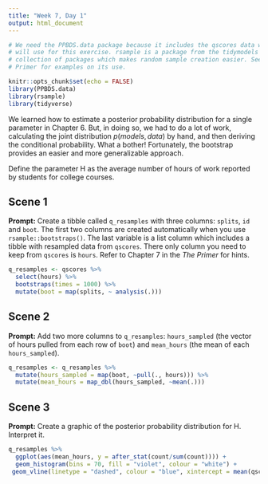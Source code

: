 ```yaml
---
title: "Week 7, Day 1"
output: html_document
---
```


```r
# We need the PPBDS.data package because it includes the qscores data which we
# will use for this exercise. rsample is a package from the tidymodels
# collection of packages which makes random sample creation easier. See The
# Primer for examples on its use.

knitr::opts_chunk$set(echo = FALSE)
library(PPBDS.data)
library(rsample)
library(tidyverse)
```

We learned how to estimate a posterior probability distribution for a single parameter in Chapter 6. But, in doing so, we had to do a lot of work, calculating the joint distribution 
$p(models, data)$ by hand, and then deriving the conditional probability. What a bother! Fortunately, the bootstrap provides an easier and more generalizable approach.

Define the parameter H as the average number of hours of work reported by students for college courses. 


## Scene 1

**Prompt:** Create a tibble called `q_resamples` with three columns: `splits`, `id` and `boot`.  The first two columns are created automatically when you use `rsample::bootstraps()`. The last variable is a list column which includes a tibble with resampled data from `qscores`. There only column you need to keep from `qscores` is `hours`. Refer to Chapter 7 in the *The Primer* for hints.

```r
q_resamples <- qscores %>%
  select(hours) %>%
  bootstraps(times = 1000) %>%
  mutate(boot = map(splits, ~ analysis(.)))
```


## Scene 2

**Prompt:** Add two more columns to `q_resamples`: `hours_sampled` (the vector of hours pulled from each row of `boot`) and `mean_hours` (the mean of each `hours_sampled`). 

```r
q_resamples <- q_resamples %>% 
  mutate(hours_sampled = map(boot, ~pull(., hours))) %>%
  mutate(mean_hours = map_dbl(hours_sampled, ~mean(.)))
```



## Scene 3

**Prompt:** Create a graphic of the posterior probability distribution for H. Interpret it.

```r
q_resamples %>%
  ggplot(aes(mean_hours, y = after_stat(count/sum(count)))) +
  geom_histogram(bins = 70, fill = "violet", colour = "white") +
 geom_vline(linetype = "dashed", colour = "blue", xintercept = mean(qscores$hours)) 
```


